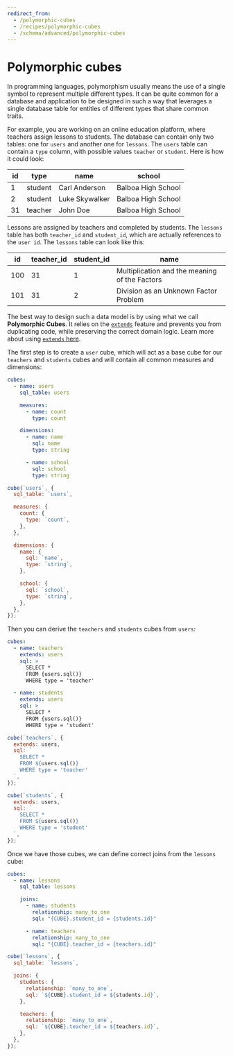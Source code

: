 ```yaml
---
redirect_from:
  - /polymorphic-cubes
  - /recipes/polymorphic-cubes
  - /schema/advanced/polymorphic-cubes
---
```


# Polymorphic cubes
In programming languages, polymorphism usually means the use of a single symbol
to represent multiple different types. It can be quite common for a database and
application to be designed in such a way that leverages a single database table
for entities of different types that share common traits.

For example, you are working on an online education platform, where teachers
assign lessons to students. The database can contain only two tables: one for
`users` and another one for `lessons`. The `users` table can contain a `type`
column, with possible values `teacher` or `student`. Here is how it could look:

| **id** | **type** | **name**       | **school**         |
| ------ | -------- | -------------- | ------------------ |
| 1      | student  | Carl Anderson  | Balboa High School |
| 2      | student  | Luke Skywalker | Balboa High School |
| 31     | teacher  | John Doe       | Balboa High School |

Lessons are assigned by teachers and completed by students. The `lessons` table
has both `teacher_id` and `student_id`, which are actually references to the
`user id`. The `lessons` table can look like this:

| **id** | **teacher_id** | **student_id** | **name**                                      |
| ------ | -------------- | -------------- | --------------------------------------------- |
| 100    | 31             | 1              | Multiplication and the meaning of the Factors |
| 101    | 31             | 2              | Division as an Unknown Factor Problem         |

The best way to design such a data model is by using what we call **Polymorphic
Cubes**. It relies on the [`extends`][ref-schema-ref-cubes-extends] feature and
prevents you from duplicating code, while preserving the correct domain logic.
Learn more about using [`extends` here][ref-schema-advanced-extend].

The first step is to create a `user` cube, which will act as a base cube for our
`teachers` and `students` cubes and will contain all common measures and
dimensions:

<CodeTabs>

```yaml
cubes:
  - name: users
    sql_table: users

    measures:
      - name: count
        type: count

    dimensions:
      - name: name
        sql: name
        type: string

      - name: school
        sql: school
        type: string
```

```javascript
cube(`users`, {
  sql_table: `users`,

  measures: {
    count: {
      type: `count`,
    },
  },

  dimensions: {
    name: {
      sql: `name`,
      type: `string`,
    },

    school: {
      sql: `school`,
      type: `string`,
    },
  },
});
```

</CodeTabs>

Then you can derive the `teachers` and `students` cubes from `users`:

<CodeTabs>

```yaml
cubes:
  - name: teachers
    extends: users
    sql: >
      SELECT *
      FROM {users.sql()}
      WHERE type = 'teacher'

  - name: students
    extends: users
    sql: >
      SELECT *
      FROM {users.sql()}
      WHERE type = 'student'
```

```javascript
cube(`teachers`, {
  extends: users,
  sql: `
    SELECT *
    FROM ${users.sql()}
    WHERE type = 'teacher'
  `,
});

cube(`students`, {
  extends: users,
  sql: `
    SELECT *
    FROM ${users.sql()}
    WHERE type = 'student'
  `,
});
```

</CodeTabs>

Once we have those cubes, we can define correct joins from the `lessons` cube:

<CodeTabs>

```yaml
cubes:
  - name: lessons
    sql_table: lessons

    joins:
      - name: students
        relationship: many_to_one
        sql: "{CUBE}.student_id = {students.id}"

      - name: teachers
        relationship: many_to_one
        sql: "{CUBE}.teacher_id = {teachers.id}"
```

```javascript
cube(`lessons`, {
  sql_table: `lessons`,

  joins: {
    students: {
      relationship: `many_to_one`,
      sql: `${CUBE}.student_id = ${students.id}`,
    },

    teachers: {
      relationship: `many_to_one`,
      sql: `${CUBE}.teacher_id = ${teachers.id}`,
    },
  },
});
```

</CodeTabs>

[ref-schema-advanced-extend]: /schema/advanced/extending-cubes
[ref-schema-ref-cubes-extends]: /schema/reference/cube#extends
